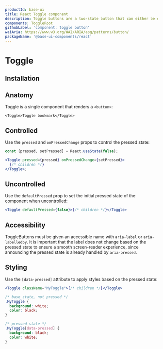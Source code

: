 ```yaml
---
productId: base-ui
title: React Toggle component
description: Toggle buttons are a two-state button that can either be off (not pressed) or on (pressed).
components: ToggleRoot
githubLabel: 'component: toggle button'
waiAria: https://www.w3.org/WAI/ARIA/apg/patterns/button/
packageName: '@base-ui-components/react'
---
```


# Toggle

<Description />

<ComponentLinkHeader design={false} />

<Demo demo="ToggleButtonIntroduction" defaultCodeOpen="false" bg="gradient" />

## Installation

<InstallationInstructions componentName="Toggle" />

## Anatomy

Toggle is a single component that renders a `<button>`:

```tsx
<Toggle>Toggle bookmark</Toggle>
```

## Controlled

Use the `pressed` and `onPressedChange` props to control the pressed state:

```jsx
const [pressed, setPressed] = React.useState(false);

<Toggle pressed={pressed} onPressedChange={setPressed}>
  {/* children */}
</Toggle>;
```

## Uncontrolled

Use the `defaultPressed` prop to set the initial pressed state of the component when uncontrolled:

```jsx
<Toggle defaultPressed={false}>{/* children */}</Toggle>
```

## Accessibility

ToggleButtons must be given an accessible name with `aria-label` or `aria-labelledby`. It is important that the label does not change based on the pressed state to ensure a smooth screen-reader experience, since announcing the pressed state is already handled by `aria-pressed`.

## Styling

Use the `[data-pressed]` attribute to apply styles based on the pressed state:

```jsx
<Toggle className="MyToggle">{/* children */}</Toggle>
```

```css
/* base state, not pressed */
.MyToggle {
  background: white;
  color: black;
}

/* pressed state */
.MyToggle[data-pressed] {
  background: black;
  color: white;
}
```
